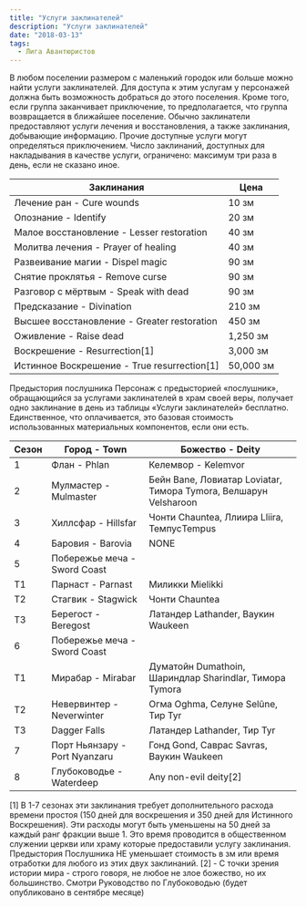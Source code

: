 ```yaml
---
title: "Услуги заклинателей"
description: "Услуги заклинателей"
date: "2018-03-13"
tags:
  - Лига Авантюристов
---
```


В любом поселении размером с маленький городок или больше можно найти услуги заклинателей. Для доступа к этим услугам у персонажей должна быть возможность добраться до этого поселения. Кроме того, если группа заканчивает приключение, то предполагается, что группа возвращается в ближайшее поселение. Обычно заклинатели предоставляют услуги лечения и восстановления, а также заклинания, добывающие информацию. Прочие доступные услуги могут определяться приключением. Число заклинаний, доступных для накладывания в качестве услуги, ограничено: максимум три раза в день, если не сказано иное.

| Заклинания                                  | Цена      |
| ------------------------------------------- | --------- |
| Лечение ран - Cure wounds                   | 10 зм     |
| Опознание - Identify                        | 20 зм     |
| Малое восстановление - Lesser restoration   | 40 зм     |
| Молитва лечения - Prayer of healing         | 40 зм     |
| Развеивание магии - Dispel magic            | 90 зм     |
| Снятие проклятья - Remove curse             | 90 зм     |
| Разговор с мёртвым - Speak with dead        | 90 зм     |
| Предсказание - Divination                   | 210 зм    |
| Высшее восстановление - Greater restoration | 450 зм    |
| Оживление - Raise dead                      | 1,250 зм  |
| Воскрешение - Resurrection[1]               | 3,000 зм  |
| Истинное Воскрешение - True resurrection[1] | 50,000 зм |

Предыстория послушника Персонаж с предысторией «послушник», обращающийся за услугами заклинателей в храм своей веры, получает одно заклинание в день из таблицы «Услуги заклинателей» бесплатно. Единственное, что оплачивается, это базовая стоимость использованных материальных компонентов, если они есть.

| Сезон | Город - Town                  | Божество - Deity                                                 |
| ----- | ----------------------------- | ---------------------------------------------------------------- |
| 1     | Флан - Phlan                  | Келемвор - Kelemvor                                              |
| 2     | Мулмастер - Mulmaster         | Бейн Bane, Ловиатар Loviatar, Тимора Tymora, Велшарун Velsharoon |
| 3     | Хиллсфар - Hillsfar           | Чонти Chauntea, Ллиира Lliira, ТемпусTempus                      |
| 4     | Баровия - Barovia             | NONE                                                             |
| 5     | Побережье меча - Sword Coast  |                                                                  |
| T1    | Парнаст - Parnast             | Миликки Mielikki                                                 |
| T2    | Стагвик - Stagwick            | Чонти Chauntea                                                   |
| T3    | Берегост - Beregost           | Латандер Lathander, Ваукин Waukeen                               |
| 6     | Побережье меча - Sword Coast  |                                                                  |
| T1    | Мирабар - Mirabar             | Думатойн Dumathoin, Шариндлар Sharindlar, Тимора Tymora          |
| T2    | Невервинтер - Neverwinter     | Огма Oghma, Селуне Selûne, Тир Tyr                               |
| T3    | Dagger Falls                  | Латандер Lathander, Тир Tyr                                      |
| 7     | Порт Ньянзару - Port Nyanzaru | Гонд Gond, Саврас Savras, Ваукин Waukeen                         |
| 8     | Глубоководье - Waterdeep      | Any non-evil deity[2]                                            |

\[1\] В 1-7 сезонах эти заклинания требует дополнительного расхода времени простоя (150 дней для воскрешения и 350 дней для Истинного Воскрешения). Эти расходы могут быть уменьшены на 50 дней за каждый ранг фракции выше 1. Это время проводится в общественном служении церкви или храму которые предоставили услугу заклинания. Предыстория Послушника НЕ уменьшает стоимость в зм или время отработки для любого из этих двух заклинаний. \[2\] - С точки зрения истории мира - строго говоря, не любое не злое божество, но их большинство. Смотри Руководство по Глубоководью (будет опубликовано в сентябре месяце)
